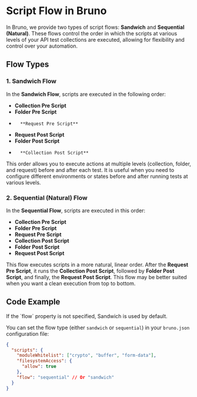  
# Script Flow in Bruno

In Bruno, we provide two types of script flows: **Sandwich** and **Sequential (Natural)**. These flows control the order in which the scripts at various levels of your API test collections are executed, allowing for flexibility and control over your automation.

## Flow Types

### 1. Sandwich Flow

In the **Sandwich Flow**, scripts are executed in the following order:

- **Collection Pre Script**
- **Folder Pre Script**
-       **Request Pre Script**
- **Request Post Script**
- **Folder Post Script**
-       **Collection Post Script**

This order allows you to execute actions at multiple levels (collection, folder, and request) before and after each test. It is useful when you need to configure different environments or states before and after running tests at various levels.

### 2. Sequential (Natural) Flow

In the **Sequential Flow**, scripts are executed in this order:

- **Collection Pre Script**
- **Folder Pre Script**
- **Request Pre Script**
- **Collection Post Script**
- **Folder Post Script**
- **Request Post Script**

This flow executes scripts in a more natural, linear order. After the **Request Pre Script**, it runs the **Collection Post Script**, followed by **Folder Post Script**, and finally, the **Request Post Script**. This flow may be better suited when you want a clean execution from top to bottom.

## Code Example

<Callout emoji="">
  If the `flow` property is not specified, Sandwich is used by default.
</Callout>

You can set the flow type (either `sandwich` or `sequential`) in your `bruno.json` configuration file:

```json showLineNumbers filename="bruno.json" {7}
{
  "scripts": {
    "moduleWhitelist": ["crypto", "buffer", "form-data"],
    "filesystemAccess": {
      "allow": true
    },
    "flow": "sequential" // Or "sandwich"
  }
}
```
